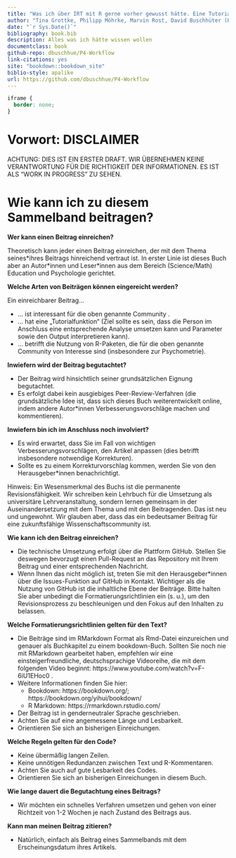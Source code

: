 ```yaml
--- 
title: "Was ich über IRT mit R gerne vorher gewusst hätte. Eine Tutorialsammlung"
author: "Tina Grottke, Philipp Möhrke, Marvin Rost, David Buschhüter (Hrsg.)"
date: "`r Sys.Date()`"
bibliography: book.bib
description: Alles was ich hätte wissen wollen
documentclass: book
github-repo: dbuschhue/P4-Workflow
link-citations: yes
site: "bookdown::bookdown_site"
biblio-style: apalike
url: https://github.com/dbuschhue/P4-Workflow
---
```

```css
iframe {
  border: none;
}
```
# Vorwort: DISCLAIMER

ACHTUNG: DIES IST EIN ERSTER DRAFT. WIR ÜBERNEHMEN KEINE VERANTWORTUNG FÜR DIE RICHTIGKEIT DER INFORMATIONEN. ES IST ALS "WORK IN PROGRESS" ZU SEHEN.

# Wie kann ich zu diesem Sammelband beitragen?

**Wer kann einen Beitrag einreichen?**

Theoretisch kann jeder einen Beitrag einreichen, der mit dem Thema seines\*ihres Beitrags hinreichend vertraut ist. In erster Linie ist dieses Buch aber an Autor\*innen und Leser*innen aus dem Bereich (Science/Math) Education und Psychologie gerichtet.

**Welche Arten von Beiträgen können eingereicht werden?**

Ein einreichbarer Beitrag...

*	... ist interessant für die oben genannte Community .
*	... hat eine „Tutorialfunktion“ (Ziel sollte es sein, dass die Person im Anschluss eine entsprechende Analyse umsetzen kann und Parameter sowie den Output interpretieren kann).
*	... betrifft die Nutzung von R-Paketen, die für die oben genannte Community von Interesse sind (insbesondere zur Psychometrie).

**Inwiefern wird der Beitrag begutachtet?**

*	Der Beitrag wird hinsichtlich seiner grundsätzlichen Eignung begutachtet.
*	Es erfolgt dabei kein ausgiebiges Peer-Review-Verfahren (die grundsätzliche Idee ist, dass sich dieses Buch weiterentwickelt online, indem andere Autor*innen Verbesserungsvorschläge machen und kommentieren).

**Inwiefern bin ich im Anschluss noch involviert?**

*	Es wird erwartet, dass Sie im Fall von wichtigen Verbesserungsvorschlägen, den Artikel anpassen (dies betrifft insbesondere notwendige Korrekturen).
*	Sollte es zu einem Korrekturvorschlag kommen, werden Sie von den Herausgeber*innen benachrichtigt.

Hinweis:  Ein Wesensmerkmal des Buchs ist die permanente Revisionsfähigkeit. Wir schreiben kein Lehrbuch für die Umsetzung als universitäre Lehrveranstaltung, sondern lernen gemeinsam in der Auseinandersetzung mit dem Thema und mit den Beitragenden. Das ist neu und ungewohnt. Wir glauben aber, dass das ein bedeutsamer Beitrag für eine zukunftsfähige Wissenschaftscommunity ist.

**Wie kann ich den Beitrag einreichen?**

* Die technische Umsetzung erfolgt über die Plattform GitHub. Stellen Sie deswegen bevorzugt einen Pull-Request an das Repository mit Ihrem Beitrag und einer entsprechenden Nachricht.
*	Wenn Ihnen das nicht möglich ist, treten Sie mit den Herausgeber*innen über die Issues-Funktion auf GitHub in Kontakt. Wichtiger als die Nutzung von GitHub ist die inhaltliche Ebene der Beiträge. Bitte halten Sie aber unbedingt die Formatierungsrichtlinien ein (s. u.), um den Revisionsprozess zu beschleunigen und den Fokus auf den Inhalten zu belassen.

**Welche Formatierungsrichtlinien gelten für den Text?**

*	Die Beiträge sind im RMarkdown Format als Rmd-Datei einzureichen und genauer als Buchkapitel zu einem bookdown-Buch. Sollten Sie noch nie mit RMarkdown gearbeitet haben, empfehlen wir eine einsteigerfreundliche, deutschsprachige Videoreihe, die mit dem folgenden Video beginnt: https://www.youtube.com/watch?v=F-6iU1EHoc0 . 
* Weitere Informationen finden Sie hier:
    +	Bookdown: https://bookdown.org/; https://bookdown.org/yihui/bookdown/
    + R Markdown: https://rmarkdown.rstudio.com/
*	Der Beitrag ist in genderneutraler Sprache geschrieben.
*	Achten Sie auf eine angemessene Länge und Lesbarkeit.
*	Orientieren Sie sich an bisherigen Einreichungen.


**Welche Regeln gelten für den Code?**

*	Keine übermäßig langen Zeilen.
*	Keine unnötigen Redundanzen zwischen Text und R-Kommentaren.
*	Achten Sie auch auf gute Lesbarkeit des Codes.
*	Orientieren Sie sich an bisherigen Einreichungen in diesem Buch.

**Wie lange dauert die Begutachtung eines Beitrags?**

*	Wir möchten ein schnelles Verfahren umsetzen und gehen von einer Richtzeit von 1-2 Wochen je nach Zustand des Beitrags aus.

**Kann man meinen Beitrag zitieren?**

*	Natürlich, einfach als Beitrag eines Sammelbands mit dem Erscheinungsdatum ihres Artikels.
